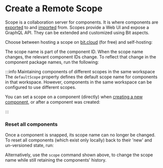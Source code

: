 
# Create a Remote Scope

Scope is a collaboration server for components. It is where components are [exported](/getting-started/collaborate/exporting-components) to and [imported](/getting-started/collaborate/importing-components) from.
Scopes provide a Web UI and expose a GraphQL API. They can be extended and customized using Bit aspects.

Choose between hosting a scope on [bit.cloud](https://bit.cloud) (for free) and self-hosting:

<HostingScopeOptions />

The scope name is part of the component ID. When the scope name changes, the relevant component IDs change.
To reflect that change in the component package names, run the following:

<LinkExample />

:::info Maintaining components of different scopes in the same workspace
The `defaultScope` property defines the default scope name for components in that workspace.
However, components in the same workspace can be configured to use different scopes.

You can set a scope on a component (directly) when [creating a new component](/getting-started/composing/creating-components), or after a component was created:

<SetScopeExample />

<ExpandedScope />
:::

### Reset all components

Once a component is snapped, its scope name can no longer be changed. To reset all components (which exist only locally) back to their 'new' and un-versioned state, run:

<InitExample />

Alternatively, use the `scope` command shown above, to change the scope name while still retaining the components' history.
